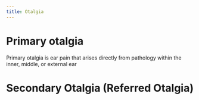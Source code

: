 ```yaml
---
title: Otalgia
---
```





# Primary otalgia



Primary otalgia is ear pain that arises directly from pathology within the inner, middle, or external ear

# Secondary Otalgia (Referred Otalgia)